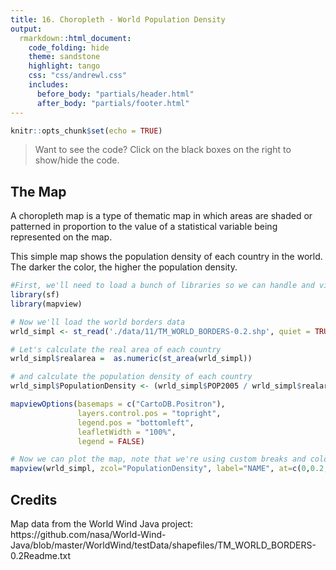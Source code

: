 ```yaml
---
title: 16. Choropleth - World Population Density
output:
  rmarkdown::html_document:
    code_folding: hide
    theme: sandstone   
    highlight: tango
    css: "css/andrewl.css"
    includes:
      before_body: "partials/header.html"
      after_body: "partials/footer.html"
---
```

```r
knitr::opts_chunk$set(echo = TRUE)
```

> Want to see the code? Click on the black boxes on the right to show/hide the code. 

## The Map

A choropleth map is a type of thematic map in which areas are shaded or patterned in proportion to the value of a statistical variable being represented on the map.

This simple map shows the population density of each country in the world. The darker the color, the higher the population density. 

```r
#First, we'll need to load a bunch of libraries so we can handle and view geospatial data
library(sf)
library(mapview)

# Now we'll load the world borders data 
wrld_simpl <- st_read('./data/11/TM_WORLD_BORDERS-0.2.shp', quiet = TRUE) %>% st_transform(crs = 3857)

# Let's calculate the real area of each country
wrld_simpl$realarea =  as.numeric(st_area(wrld_simpl))

# and calculate the population density of each country
wrld_simpl$PopulationDensity <- (wrld_simpl$POP2005 / wrld_simpl$realarea) * 10000

mapviewOptions(basemaps = c("CartoDB.Positron"),
               layers.control.pos = "topright",
               legend.pos = "bottomleft",
               leafletWidth = "100%",
               legend = FALSE)

# Now we can plot the map, note that we're using custom breaks and colors
mapview(wrld_simpl, zcol="PopulationDensity", label="NAME", at=c(0,0.2,0.5,1,2,5,10,20), col.regions=RColorBrewer::brewer.pal(5, "Reds"))

```

## Credits

Map data from the World Wind Java project: https://github.com/nasa/World-Wind-Java/blob/master/WorldWind/testData/shapefiles/TM_WORLD_BORDERS-0.2Readme.txt
